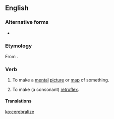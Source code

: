 ==English==

===Alternative forms===
* {{l|en|cerebralise}}

===Etymology===
From {{suffix|cerebral|ize|lang=en}}.

===Verb===
{{en-verb|cerebraliz}}

# To make a [[mental]] [[picture]] or [[map]] of something.
# {{label|en|linguistics|obsolete}} To make (a consonant) [[retroflex]].

====Translations====
{{trans-top|to make a mental picture or map}}
{{trans-mid}}
{{trans-bottom}}

{{trans-top|to make a consonant retroflex}}
{{trans-mid}}
{{trans-bottom}}

[[ko:cerebralize]]